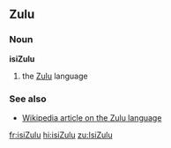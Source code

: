 ==Zulu==
===Noun===
'''isiZulu'''

#the [[Zulu]] language

===See also===
*[[w:Zulu language|Wikipedia article on the Zulu language]]

[[fr:isiZulu]]
[[hi:isiZulu]]
[[zu:IsiZulu]]